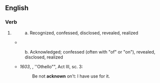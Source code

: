 ==English==

===Verb===
{{head|en|past participle}}

# {{past participle of|acknow|lang=en|nocat=1}} 
#: a. {{lb|en|obsolete}}  Recognized, confessed, disclosed, revealed, realized
#* {{quote-journal
|date=1883-06-04
|first=
|authorlink=
|coauthors=
|last=
|title=Imprudent Mr. Hendricks
|newspaper=New York Times (Features)
|city=New York
|publisher=
|quotee=
|url=
|page=
|passage=Three years in his employment a secret agent in the Post Office Department, who obtained for him the first knowledge of the star route frauds, and placed it at his disposal before it '''Acknown''' to be suspected by either the public or the Government.
}}
#: b. {{lb|en|obsolete}} Acknowledged; confessed (often with "of" or "on"), revealed, disclosed, realized
#* ''1603'', {{w|William Shakespeare}}, ''Othello"", Act III, sc. 3:
#*: Be not '''acknown''' on't: I have use for it.